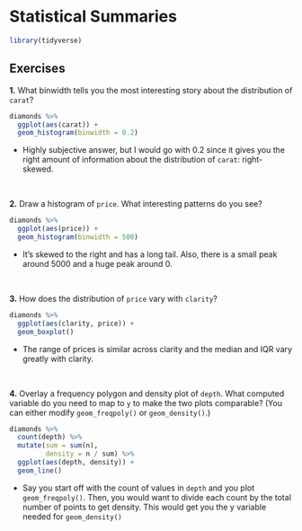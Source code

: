 # Statistical Summaries


```r
library(tidyverse)
```


## Exercises


**1.** What binwidth tells you the most interesting story about the distribution of `carat`?

```r
diamonds %>% 
  ggplot(aes(carat)) +
  geom_histogram(binwidth = 0.2)
```


- Highly subjective answer, but I would go with 0.2 since it gives you the right amount of information about the distribution of `carat`: right-skewed.

<br>


**2.** Draw a histogram of `price`. What interesting patterns do you see?

```r
diamonds %>% 
  ggplot(aes(price)) +
  geom_histogram(binwidth = 500)
```

- It's skewed to the right and has a long tail. Also, there is a small peak around 5000 and a huge peak around 0.


<br>


**3.** How does the distribution of `price` vary with `clarity`?

```r
diamonds %>% 
  ggplot(aes(clarity, price)) +
  geom_boxplot()
```

- The range of prices is similar across clarity and the median and IQR vary greatly with clarity.  


<br>


**4.** Overlay a frequency polygon and density plot of `depth`. What computed variable do you need to map to `y` to make the two plots comparable? (You can either modify `geom_freqpoly()` or `geom_density()`.)

```r
diamonds %>% 
  count(depth) %>% 
  mutate(sum = sum(n),
         density = n / sum) %>% 
  ggplot(aes(depth, density)) +
  geom_line()
```

- Say you start off with the count of values in `depth` and you plot `geom_freqpoly()`. Then, you would want to divide each count by the total number of points to get density. This would get you the y variable needed for `geom_density()`



